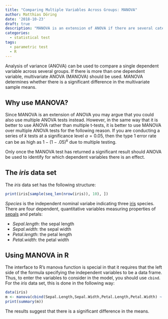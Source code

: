 ```yaml
---
title: "Comparing Multiple Variables Across Groups: MANOVA"
author: Matthias Döring
date: '2018-10-23'
draft: true
description: "MANOVA is an extension of ANOVA if there are several categorical variables. Here, you will learn how to use MANOVA in R."
categories:
  - statistical test
tags:
  - parametric test
  - R
---
```

Analysis of variance (ANOVA) can be used to compare a single dependent variable across several groups. If there is more than one dependent variable, multivariate ANOVA (MANOVA) should be used. MANOVA determines whether there is a significant difference in the multivariate sample means.
<!--more-->

## Why use MANOVA?

Since MANOVA is an extension of ANOVA you may argue that you could also use multiple ANOVA tests instead. However, in the same way that it is better to use ANOVA rather than multiple t-tests, it is better to use MANOVA over multiple ANOVA tests for the following reason. If you are conducting a series of $k$ tests at a significance level $\alpha = 0.05$, then the type 1 error rate can be as high as $1 - (1 - .05)^k$ due to multiple testing. 

Only once the MANOVA test has returned a significant result should ANOVA be used to identify for which dependent variables there is an effect.

## The *iris* data set

The *iris* data set has the following structure:

```r
print(iris[sample(seq_len(nrow(iris)), 10), ])
```

*Species* is the independent nominal variabe indicating three [iris](https://en.wikipedia.org/wiki/Iris_(plant)) species. There are four dependent, quantitative variables measuring properties of [sepals](https://en.wikipedia.org/wiki/Sepal) and petals:

* *Sepal.length*: the sepal length
* *Sepal.width*: the sepal width
* *Petal.length*: the petal length
* *Petal.width*: the petal width

## Using MANOVA in R

The interface to R's manova function is special in that it requires that the left side of the formula specifying the independent variables to be a data frame. Thus, to enter the variables to consider in the model, you should use `cbind`. For the *iris* data set, this is done in the following way:

```r
data(iris)
m <- manova(cbind(Sepal.Length,Sepal.Width,Petal.Length,Petal.Width) ~ Species, iris)
print(summary(m))
```

The results suggest that there is a significant difference in the means. 

<!--
## Investigating significance per dependent variable

To investigate the significance for individual dependent variables, we can use the `summary.aov` function. 
manova is a type of glm-->
